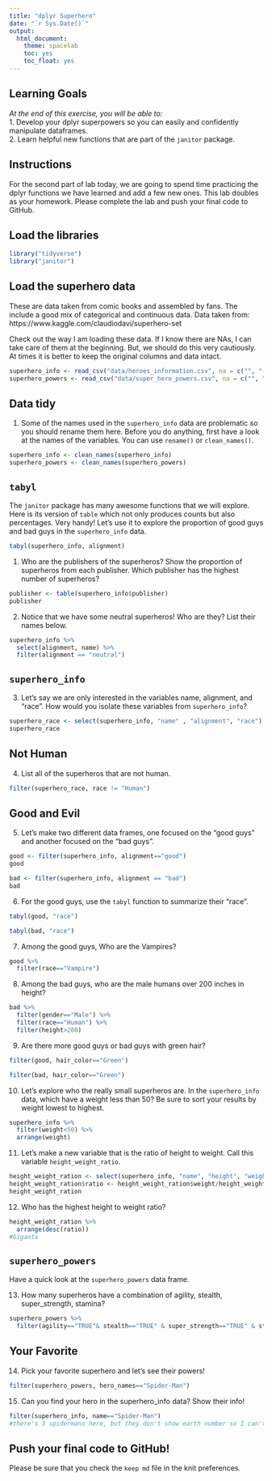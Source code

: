 ```yaml
---
title: "dplyr Superhero"
date: "`r Sys.Date()`"
output:
  html_document:
    theme: spacelab
    toc: yes
    toc_float: yes
---
```


## Learning Goals  
*At the end of this exercise, you will be able to:*    
1. Develop your dplyr superpowers so you can easily and confidently manipulate dataframes.  
2. Learn helpful new functions that are part of the `janitor` package.  

## Instructions
For the second part of lab today, we are going to spend time practicing the dplyr functions we have learned and add a few new ones. This lab doubles as your homework. Please complete the lab and push your final code to GitHub.  

## Load the libraries
```r
library("tidyverse")
library("janitor")
```

## Load the superhero data
These are data taken from comic books and assembled by fans. The include a good mix of categorical and continuous data.  Data taken from: https://www.kaggle.com/claudiodavi/superhero-set  

Check out the way I am loading these data. If I know there are NAs, I can take care of them at the beginning. But, we should do this very cautiously. At times it is better to keep the original columns and data intact.  
```r
superhero_info <- read_csv("data/heroes_information.csv", na = c("", "-99", "-"))
superhero_powers <- read_csv("data/super_hero_powers.csv", na = c("", "-99", "-"))
```

## Data tidy
1. Some of the names used in the `superhero_info` data are problematic so you should rename them here. Before you do anything, first have a look at the names of the variables. You can use `rename()` or `clean_names()`.    

```r
superhero_info <- clean_names(superhero_info)
superhero_powers <- clean_names(superhero_powers)
```


## `tabyl`
The `janitor` package has many awesome functions that we will explore. Here is its version of `table` which not only produces counts but also percentages. Very handy! Let's use it to explore the proportion of good guys and bad guys in the `superhero_info` data.  
```r
tabyl(superhero_info, alignment)
```

1. Who are the publishers of the superheros? Show the proportion of superheros from each publisher. Which publisher has the highest number of superheros?  
```r
publisher <- table(superhero_info$publisher)
publisher
```


2. Notice that we have some neutral superheros! Who are they? List their names below.  
```r
superhero_info %>% 
  select(alignment, name) %>% 
  filter(alignment == "neutral")
```


## `superhero_info`
3. Let's say we are only interested in the variables name, alignment, and "race". How would you isolate these variables from `superhero_info`?
```r
superhero_race <- select(superhero_info, "name" , "alignment", "race")
superhero_race
```


## Not Human
4. List all of the superheros that are not human.
```r
filter(superhero_race, race != "Human")
```


## Good and Evil
5. Let's make two different data frames, one focused on the "good guys" and another focused on the "bad guys".
```r
good <- filter(superhero_info, alignment=="good")
good
```
```r
bad <- filter(superhero_info, alignment == "bad")
bad
```


6. For the good guys, use the `tabyl` function to summarize their "race".
```r
tabyl(good, "race")
```

```r
tabyl(bad, "race")
```


7. Among the good guys, Who are the Vampires?
```r
good %>% 
  filter(race=="Vampire")
```


8. Among the bad guys, who are the male humans over 200 inches in height?
```r
bad %>% 
  filter(gender=="Male") %>% 
  filter(race=="Human") %>% 
  filter(height>200)
```


9. Are there more good guys or bad guys with green hair?  
```r
filter(good, hair_color=="Green")
```


```r
filter(bad, hair_color=="Green")
```


10. Let's explore who the really small superheros are. In the `superhero_info` data, which have a weight less than 50? Be sure to sort your results by weight lowest to highest.  
```r
superhero_info %>% 
  filter(weight<50) %>% 
  arrange(weight)
```


11. Let's make a new variable that is the ratio of height to weight. Call this variable `height_weight_ratio`.  
```r
height_weight_ration <- select(superhero_info, "name", "height", "weight")
height_weight_ration$ratio <- height_weight_ration$weight/height_weight_ration$height
height_weight_ration
```


12. Who has the highest height to weight ratio?  
```r
height_weight_ration %>% 
  arrange(desc(ratio))
#Giganta
```


## `superhero_powers`
Have a quick look at the `superhero_powers` data frame.  

13. How many superheros have a combination of agility, stealth, super_strength, stamina?
```r
superhero_powers %>% 
  filter(agility=="TRUE"& stealth=="TRUE" & super_strength=="TRUE" & stamina=="TRUE" )
```


## Your Favorite
14. Pick your favorite superhero and let's see their powers!  
```r
filter(superhero_powers, hero_names=="Spider-Man")
```


15. Can you find your hero in the superhero_info data? Show their info!  
```r
filter(superhero_info, name=="Spider-Man")
#there's 3 spidermans here, but they don't show earth number so I can't find the specific one :/, maybe these people should add that to the list haha 
```


## Push your final code to GitHub!
Please be sure that you check the `keep md` file in the knit preferences.  